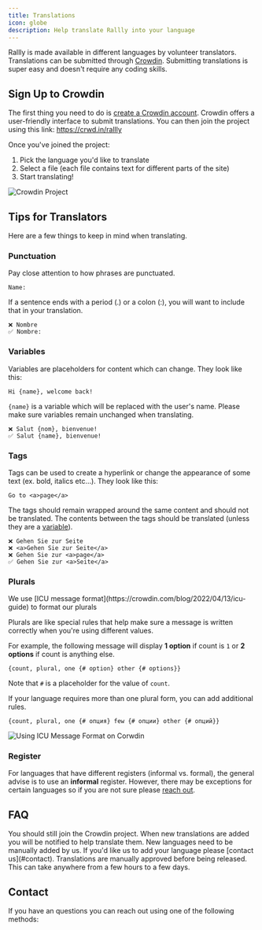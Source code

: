 ```yaml
---
title: Translations
icon: globe
description: Help translate Rallly into your language
---
```


Rallly is made available in different languages by volunteer translators.
Translations can be submitted through [Crowdin](https://crwd.in/rallly).
Submitting translations is super easy and doesn't require any coding skills.

## Sign Up to Crowdin

The first thing you need to do is [create a Crowdin account](https://accounts.crowdin.com/register). Crowdin offers a user-friendly interface to submit translations.
You can then join the project using this link: https://crwd.in/rallly

Once you've joined the project:

1. Pick the language you'd like to translate
2. Select a file (each file contains text for different parts of the site)
3. Start translating!

<Frame>
  <img src="/images/contribute/crowdin-project.png" alt="Crowdin Project"/>
</Frame>

## Tips for Translators

Here are a few things to keep in mind when translating.

### Punctuation

Pay close attention to how phrases are punctuated.

```
Name:
```

If a sentence ends with a period (.) or a colon (:), you will want to include that in your translation.

```
❌ Nombre
✅ Nombre:
```

### Variables

Variables are placeholders for content which can change. They look like this:

```
Hi {name}, welcome back!
```

`{name}` is a variable which will be replaced with the user's name. Please make sure variables remain unchanged when translating.

```
❌ Salut {nom}, bienvenue!
✅ Salut {name}, bienvenue!
```

### Tags

Tags can be used to create a hyperlink or change the appearance of some text (ex. bold, italics etc…). They look like this:

```
Go to <a>page</a>
```

The tags should remain wrapped around the same content and should not be translated. The contents between the tags should be translated (unless they are a [variable](#variables)).

```
❌ Gehen Sie zur Seite
❌ <a>Gehen Sie zur Seite</a>
❌ Gehen Sie zur <a>page</a>
✅ Gehen Sie zur <a>Seite</a>
```

### Plurals

<Note>
  We use [ICU message format](https://crowdin.com/blog/2022/04/13/icu-guide) to
  format our plurals
</Note>

Plurals are like special rules that help make sure a message is written correctly when you're using different values.

For example, the following message will display **1 option** if count is `1` or **2 options** if count is anything else.

```
{count, plural, one {# option} other {# options}}
```

Note that `#` is a placeholder for the value of `count`.

If your language requires more than one plural form, you can add additional rules.

```
{count, plural, one {# опция} few {# опции} other {# опций}}
```

<Frame caption="Crowdin let's you preview your message to make sure it works">
  <img src="/images/contribute/icu-message-format.png" alt="Using ICU Message Format on Corwdin"/>
</Frame>

### Register

For languages that have different registers (informal vs. formal), the general advise is to use an **informal** register. However, there may be exceptions for certain languages so if you are not sure please [reach out](#contact).

## FAQ

<AccordionGroup>
  <Accordion title="What if my language is already translated?">
    You should still join the Crowdin project. When new translations are added
    you will be notified to help translate them.
  </Accordion>
  <Accordion title="What if I don't see my language on Crowdin?">
    New languages need to be manually added by us. If you'd like us to add your
    language please [contact us](#contact).
  </Accordion>
  <Accordion title="How quickly will my translations get released?">
    Translations are manually approved before being released. This can take
    anywhere from a few hours to a few days.
  </Accordion>
</AccordionGroup>

## Contact

If you have an questions you can reach out using one of the following methods:

<CardGroup cols={3}>

<Card title="Email" icon="envelope" href="mailto:support@rallly.co" />
<Card title="Discord" icon="discord" href="https://discord.gg/uzg4ZcHbuM" />
<Card
  title="Support chat"
  icon="comments"
  href="https://go.crisp.chat/chat/embed/?website%5Fid=19d601db-af05-4f24-8342-8dd4449aedb8"
/>

</CardGroup>
